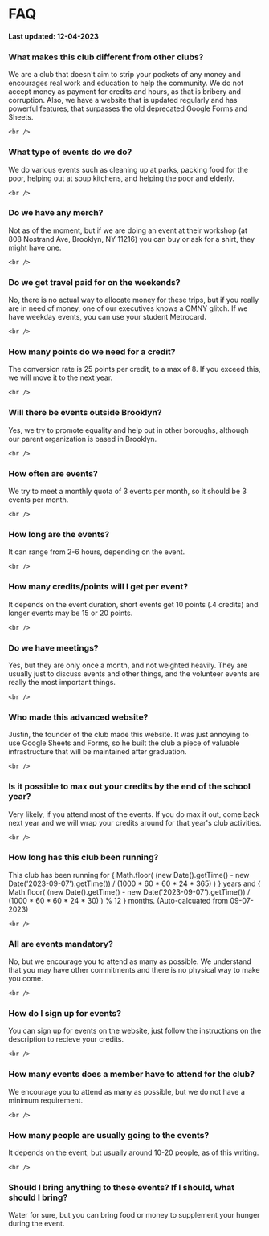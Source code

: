 
# FAQ <AiOutlineQuestionCircle className="inline w-12 h-12" />

**Last updated: 12-04-2023**



### What makes this club different from other clubs?
We are a club that doesn't aim to strip your pockets of any money and encourages real work and education to help the community. We do not accept money as payment for credits and hours, as that is bribery and corruption.
Also, we have a website that is updated regularly and has powerful features, that surpasses the old deprecated Google Forms and Sheets.

    <br />

### What type of events do we do?
We do various events such as cleaning up at parks, packing food for the poor, helping out at soup kitchens, and helping the poor and elderly.

    <br />

### Do we have any merch?
Not as of the moment, but if we are doing an event at their workshop (at 808 Nostrand Ave, Brooklyn, NY 11216) you can buy or ask for a shirt, they might have one.

    <br />

### Do we get travel paid for on the weekends?
No, there is no actual way to allocate money for these trips, but if you really are in need of money, one of our executives knows a OMNY glitch. If we have weekday events, you can use your student Metrocard.

    <br />

### How many points do we need for a credit?
The conversion rate is 25 points per credit, to a max of 8. If you exceed this, we will move it to the next year.

    <br />

### Will there be events outside Brooklyn?
Yes, we try to promote equality and help out in other boroughs, although our parent organization is based in Brooklyn.

    <br />

### How often are events?
We try to meet a monthly quota of 3 events per month, so it should be 3 events per month.

    <br />

### How long are the events?
It can range from 2-6 hours, depending on the event.

    <br />

### How many credits/points will I get per event?
It depends on the event duration, short events get 10 points (.4 credits) and longer events may be 15 or 20 points.

    <br />

### Do we have meetings?
Yes, but they are only once a month, and not weighted heavily. They are usually just to discuss events and other things, and the volunteer events are really the most important things.

    <br />

### Who made this advanced website?
Justin, the founder of the club made this website. It was just annoying to use Google Sheets and Forms, so he built the club a piece of valuable infrastructure that will be maintained after graduation.

    <br />

### Is it possible to max out your credits by the end of the school year?
Very likely, if you attend most of the events. If you do max it out, come back next year and we will wrap your credits around for that year's club activities.

    <br />

### How long has this club been running?
This club has been running for {
      Math.floor(
        (new Date().getTime() - new Date('2023-09-07').getTime()) /
        (1000 * 60 * 60 * 24 * 365)
      )
    } years and {
          Math.floor(
            (new Date().getTime() - new Date('2023-09-07').getTime()) /
            (1000 * 60 * 60 * 24 * 30)
          ) % 12
        } months. (Auto-calcuated from 09-07-2023)

    <br />

### All are events mandatory?
No, but we encourage you to attend as many as possible. We understand that you may have other commitments and there is no physical way to make you come.

    <br />

### How do I sign up for events?
You can sign up for events on the website, just follow the instructions on the description to recieve your credits.

    <br />

### How many events does a member have to attend for the club?
We encourage you to attend as many as possible, but we do not have a minimum requirement.

    <br />

### How many people are usually going to the events?
It depends on the event, but usually around 10-20 people, as of this writing.

    <br />

### Should I bring anything to these events? If I should, what should I bring?
Water for sure, but you can bring food or money to supplement your hunger during the event.
